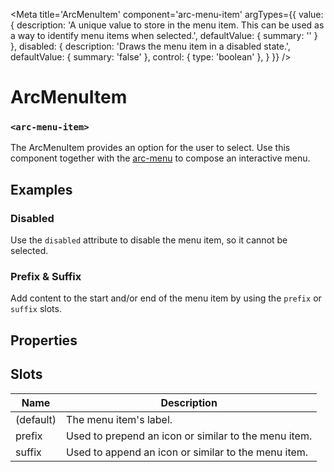 
<Meta
title='ArcMenuItem'
component='arc-menu-item'
argTypes={{
    value: {
      description: 'A unique value to store in the menu item. This can be used as a way to identify menu items when selected.',
      defaultValue: { summary: '' }
    },
    disabled: {
      description: 'Draws the menu item in a disabled state.',
      defaultValue: { summary: 'false' },
      control: { type: 'boolean' },
    }
}} />

# ArcMenuItem
### `<arc-menu-item>`

The ArcMenuItem provides an option for the user to select.
Use this component together with the [arc-menu](?path=/story/arcmenu--default) to compose an interactive menu.

<Canvas>
  <Story name="Default" story={stories.Default} />
</Canvas>

## Examples
### Disabled
Use the `disabled` attribute to disable the menu item, so it cannot be selected.

<Canvas>
  <Story name="Disabled" story={stories.Disabled} />
</Canvas>

### Prefix & Suffix
Add content to the start and/or end of the menu item by using the `prefix` or `suffix` slots.

<Canvas>
  <Story name="PrefixSuffix" story={stories.PrefixSuffix} />
</Canvas>

## Properties
<ArgsTable story="Default" />

## Slots

| Name         | Description                                               |
|--------------|-----------------------------------------------------------|
| (default)    | The menu item's label.                                    |
| prefix       | Used to prepend an icon or similar to the menu item.      |
| suffix       | Used to append an icon or similar to the menu item.       |
